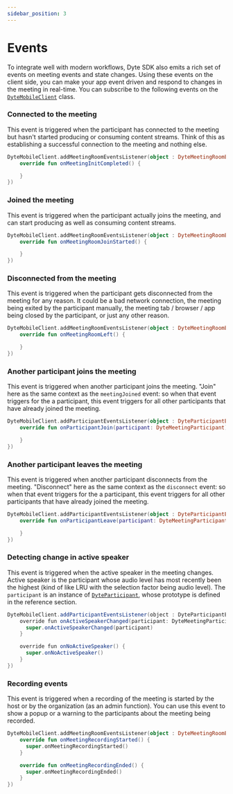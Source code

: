 ```yaml
---
sidebar_position: 3
---
```


# Events

To integrate well with modern workflows, Dyte SDK also emits a rich set of
events on meeting events and state changes. Using these events on the client
side, you can make your app event driven and respond to changes in the meeting
in real-time. You can subscribe to the following events on the
[`DyteMobileClient`](./reference/meeting) class.

### Connected to the meeting

This event is triggered when the participant has connected to the meeting but
hasn't started producing or consuming content streams. Think of this as
establishing a successful connection to the meeting and nothing else.

```kotlin
DyteMobileClient.addMeetingRoomEventsListener(object : DyteMeetingRoomEventsListener {
    override fun onMeetingInitCompleted() {

    }
})
```

### Joined the meeting

This event is triggered when the participant actually joins the meeting, and can
start producing as well as consuming content streams.

```kotlin
DyteMobileClient.addMeetingRoomEventsListener(object : DyteMeetingRoomEventsListener {
    override fun onMeetingRoomJoinStarted() {

    }
})
```

### Disconnected from the meeting

This event is triggered when the participant gets disconnected from the meeting
for any reason. It could be a bad network connection, the meeting being exited
by the participant manually, the meeting tab / browser / app being closed by the
participant, or just any other reason.

```kotlin
DyteMobileClient.addMeetingRoomEventsListener(object : DyteMeetingRoomEventsListener {
    override fun onMeetingRoomLeft() {

    }
})
```

### Another participant joins the meeting

This event is triggered when another participant joins the meeting. "Join" here
as the same context as the `meetingJoined` event: so when that event triggers
for the a participant, this event triggers for all other participants that have
already joined the meeting.

```kotlin
DyteMobileClient.addParticipantEventsListener(object : DyteParticipantEventsListener {
    override fun onParticipantJoin(participant: DyteMeetingParticipant) {

    }
})
```

### Another participant leaves the meeting

This event is triggered when another participant disconnects from the meeting.
"Disconnect" here as the same context as the `disconnect` event: so when that
event triggers for the a participant, this event triggers for all other
participants that have already joined the meeting.

```kotlin
DyteMobileClient.addParticipantEventsListener(object : DyteParticipantEventsListener {
    override fun onParticipantLeave(participant: DyteMeetingParticipant) {

    }
})
```

<!-- ### Receiving a chat message

This event is triggered when the participant receives a chat message. The `chatMessage` is an instance of `DyteChatMessage`.

```kotlin
DyteMobileClient.addMeetingRoomEventsListener(object : DyteMeetingRoomEventsListener {
    override fun onChatUpdates() {

    }
})
``` -->

### Detecting change in active speaker

This event is triggered when the active speaker in the meeting changes. Active
speaker is the participant whose audio level has most recently been the highest
(kind of like LRU with the selection factor being audio level). The
`participant` is an instance of [`DyteParticipant`](./reference/participant),
whose prototype is defined in the reference section.

```java
DyteMobileClient.addParticipantEventsListener(object : DyteParticipantEventsListener {
    override fun onActiveSpeakerChanged(participant: DyteMeetingParticipant) {
      super.onActiveSpeakerChanged(participant)
    }

    override fun onNoActiveSpeaker() {
      super.onNoActiveSpeaker()
    }
})
```

### Recording events

This event is triggered when a recording of the meeting is started by the host
or by the organization (as an admin function). You can use this event to show a
popup or a warning to the participants about the meeting being recorded.

```kotlin
DyteMobileClient.addMeetingRoomEventsListener(object : DyteMeetingRoomEventsListener {
    override fun onMeetingRecordingStarted() {
      super.onMeetingRecordingStarted()
    }

    override fun onMeetingRecordingEnded() {
      super.onMeetingRecordingEnded()
    }
})
```
